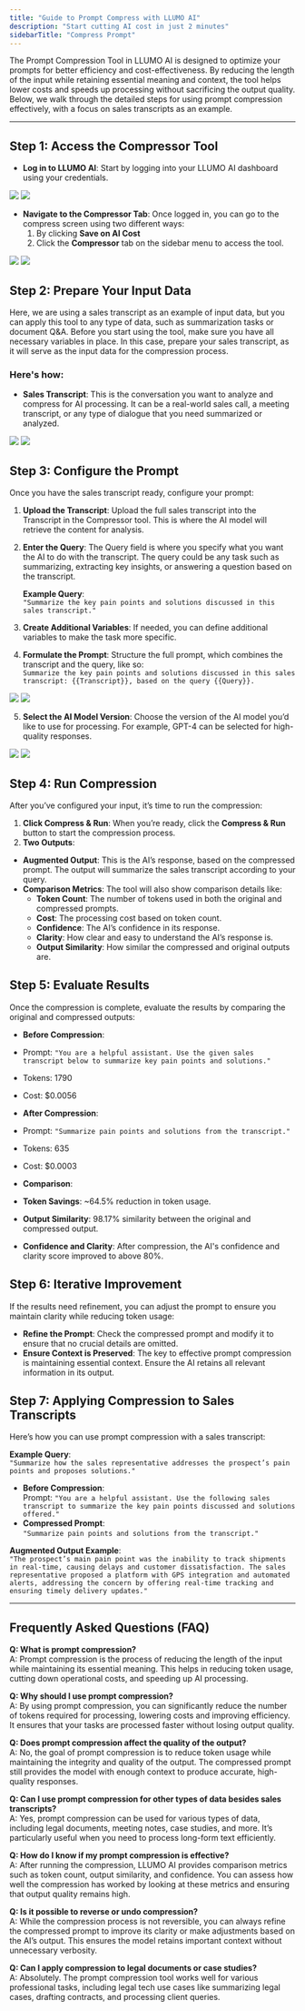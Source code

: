 ```yaml
---
title: "Guide to Prompt Compress with LLUMO AI"
description: "Start cutting AI cost in just 2 minutes"
sidebarTitle: "Compress Prompt"
---
```


The Prompt Compression Tool in LLUMO AI is designed to optimize your prompts for better efficiency and cost-effectiveness. By reducing the length of the input while retaining essential meaning and context, the tool helps lower costs and speeds up processing without sacrificing the output quality. Below, we walk through the detailed steps for using prompt compression effectively, with a focus on sales transcripts as an example.

---




## Step 1: Access the Compressor Tool

- **Log in to LLUMO AI**: Start by logging into your LLUMO AI dashboard using your credentials.
 
<img
  className="block dark:hidden"
  src="https://storage.googleapis.com/llumo-blog-images-1/03-01-25/Compress-prompt-Doc-1.webp"
/>
<img
  className="hidden dark:block"
  src="https://storage.googleapis.com/llumo-blog-images-1/03-01-25/Compress-prompt-Doc-1.webp"
/>


- **Navigate to the Compressor Tab**: Once logged in, you can go to the compress screen using two different ways:  
  1. By clicking **Save on AI Cost**  
  2. Click the **Compressor** tab on the sidebar menu to access the tool.

<img
  className="block dark:hidden"
  src="https://storage.googleapis.com/llumo-blog-images-1/03-01-25/Compress-prompt-Doc-2.webp"
/>
<img
  className="hidden dark:block"
  src="https://storage.googleapis.com/llumo-blog-images-1/03-01-25/Compress-prompt-Doc-2.webp"
/>

## Step 2: Prepare Your Input Data

Here, we are using a sales transcript as an example of input data, but you can apply this tool to any type of data, such as summarization tasks or document Q&A. Before you start using the tool, make sure you have all necessary variables in place. In this case, prepare your sales transcript, as it will serve as the input data for the compression process.

### Here's how:

- **Sales Transcript**: This is the conversation you want to analyze and compress for AI processing. It can be a real-world sales call, a meeting transcript, or any type of dialogue that you need summarized or analyzed.

<img
  className="block dark:hidden"
  src="https://storage.googleapis.com/llumo-blog-images-1/03-01-25/Compress-prompt-Doc-3.webp"
/>
<img
  className="hidden dark:block"
  src="https://storage.googleapis.com/llumo-blog-images-1/03-01-25/Compress-prompt-Doc-3.webp"
/>

## Step 3: Configure the Prompt

Once you have the sales transcript ready, configure your prompt:

1. **Upload the Transcript**: Upload the full sales transcript into the Transcript in the Compressor tool. This is where the AI model will retrieve the content for analysis.  
2. **Enter the Query**: The Query field is where you specify what you want the AI to do with the transcript. The query could be any task such as summarizing, extracting key insights, or answering a question based on the transcript.  

   **Example Query**:  
   `"Summarize the key pain points and solutions discussed in this sales transcript."`

3. **Create Additional Variables**: If needed, you can define additional variables to make the task more specific.  
4. **Formulate the Prompt**: Structure the full prompt, which combines the transcript and the query, like so:  
`Summarize the key pain points and solutions discussed in this sales transcript: {{Transcript}}, based on the query {{Query}}.`

<img
  className="block dark:hidden"
  src="https://storage.googleapis.com/llumo-blog-images-1/03-01-25/Compress-prompt-Doc-4.webp"
/>
<img
  className="hidden dark:block"
  src="https://storage.googleapis.com/llumo-blog-images-1/03-01-25/Compress-prompt-Doc-4.webp"
/>

5. **Select the AI Model Version**: Choose the version of the AI model you’d like to use for processing. For example, GPT-4 can be selected for high-quality responses.

<img
  className="block dark:hidden"
  src="https://storage.googleapis.com/llumo-blog-images-1/03-01-25/Compress-prompt-Doc-5.webp"
/>
<img
  className="hidden dark:block"
  src="https://storage.googleapis.com/llumo-blog-images-1/03-01-25/Compress-prompt-Doc-5.webp"
/>

## Step 4: Run Compression

After you’ve configured your input, it’s time to run the compression:

1. **Click Compress & Run**: When you’re ready, click the **Compress & Run** button to start the compression process.  
2. **Two Outputs**:  
- **Augmented Output**: This is the AI’s response, based on the compressed prompt. The output will summarize the sales transcript according to your query.  
- **Comparison Metrics**: The tool will also show comparison details like:  
  - **Token Count**: The number of tokens used in both the original and compressed prompts.  
  - **Cost**: The processing cost based on token count.  
  - **Confidence**: The AI’s confidence in its response.  
  - **Clarity**: How clear and easy to understand the AI’s response is.  
  - **Output Similarity**: How similar the compressed and original outputs are.

## Step 5: Evaluate Results

Once the compression is complete, evaluate the results by comparing the original and compressed outputs:

- **Before Compression**:  
- Prompt: `"You are a helpful assistant. Use the given sales transcript below to summarize key pain points and solutions."`  
- Tokens: 1790  
- Cost: $0.0056  

- **After Compression**:  
- Prompt: `"Summarize pain points and solutions from the transcript."`  
- Tokens: 635  
- Cost: $0.0003  

- **Comparison**:  
- **Token Savings**: ~64.5% reduction in token usage.  
- **Output Similarity**: 98.17% similarity between the original and compressed output.  
- **Confidence and Clarity**: After compression, the AI's confidence and clarity score improved to above 80%.

## Step 6: Iterative Improvement

If the results need refinement, you can adjust the prompt to ensure you maintain clarity while reducing token usage:

- **Refine the Prompt**: Check the compressed prompt and modify it to ensure that no crucial details are omitted.  
- **Ensure Context is Preserved**: The key to effective prompt compression is maintaining essential context. Ensure the AI retains all relevant information in its output.

## Step 7: Applying Compression to Sales Transcripts

Here’s how you can use prompt compression with a sales transcript:

**Example Query**:  
`"Summarize how the sales representative addresses the prospect’s pain points and proposes solutions."`

- **Before Compression**:  
Prompt: `"You are a helpful assistant. Use the following sales transcript to summarize the key pain points discussed and solutions offered."`  
- **Compressed Prompt**:  
`"Summarize pain points and solutions from the transcript."`  

**Augmented Output Example**:  
`"The prospect’s main pain point was the inability to track shipments in real-time, causing delays and customer dissatisfaction. The sales representative proposed a platform with GPS integration and automated alerts, addressing the concern by offering real-time tracking and ensuring timely delivery updates."`

---

## Frequently Asked Questions (FAQ)

**Q: What is prompt compression?**  
A: Prompt compression is the process of reducing the length of the input while maintaining its essential meaning. This helps in reducing token usage, cutting down operational costs, and speeding up AI processing.

**Q: Why should I use prompt compression?**  
A: By using prompt compression, you can significantly reduce the number of tokens required for processing, lowering costs and improving efficiency. It ensures that your tasks are processed faster without losing output quality.

**Q: Does prompt compression affect the quality of the output?**  
A: No, the goal of prompt compression is to reduce token usage while maintaining the integrity and quality of the output. The compressed prompt still provides the model with enough context to produce accurate, high-quality responses.

**Q: Can I use prompt compression for other types of data besides sales transcripts?**  
A: Yes, prompt compression can be used for various types of data, including legal documents, meeting notes, case studies, and more. It’s particularly useful when you need to process long-form text efficiently.

**Q: How do I know if my prompt compression is effective?**  
A: After running the compression, LLUMO AI provides comparison metrics such as token count, output similarity, and confidence. You can assess how well the compression has worked by looking at these metrics and ensuring that output quality remains high.

**Q: Is it possible to reverse or undo compression?**  
A: While the compression process is not reversible, you can always refine the compressed prompt to improve its clarity or make adjustments based on the AI’s output. This ensures the model retains important context without unnecessary verbosity.

**Q: Can I apply compression to legal documents or case studies?**  
A: Absolutely. The prompt compression tool works well for various professional tasks, including legal tech use cases like summarizing legal cases, drafting contracts, and processing client queries.

